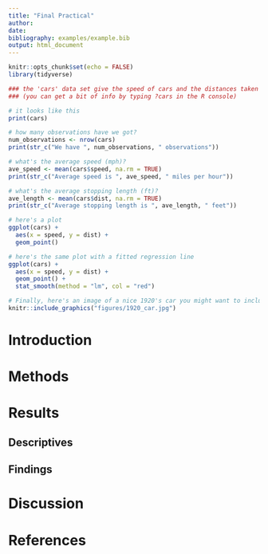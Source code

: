 ```yaml
---
title: "Final Practical"
author:
date: 
bibliography: examples/example.bib
output: html_document
---
```


```r
knitr::opts_chunk$set(echo = FALSE)
library(tidyverse)
```

<!-- Here's some example calculations using the built-in 'cars' dataset that you can drop in to the report if you're not familiar with R -->

```r
### the 'cars' data set give the speed of cars and the distances taken to stop
### (you can get a bit of info by typing ?cars in the R console)

# it looks like this
print(cars)

# how many observations have we got?
num_observations <- nrow(cars)
print(str_c("We have ", num_observations, " observations"))

# what's the average speed (mph)?
ave_speed <- mean(cars$speed, na.rm = TRUE)
print(str_c("Average speed is ", ave_speed, " miles per hour"))

# what's the average stopping length (ft)?
ave_length <- mean(cars$dist, na.rm = TRUE)
print(str_c("Average stopping length is ", ave_length, " feet"))

# here's a plot
ggplot(cars) +
  aes(x = speed, y = dist) +
  geom_point()

# here's the same plot with a fitted regression line
ggplot(cars) +
  aes(x = speed, y = dist) +
  geom_point() +
  stat_smooth(method = "lm", col = "red")

# Finally, here's an image of a nice 1920's car you might want to include
knitr::include_graphics("figures/1920_car.jpg")

```


# Introduction

# Methods

# Results
## Descriptives

## Findings

# Discussion

# References